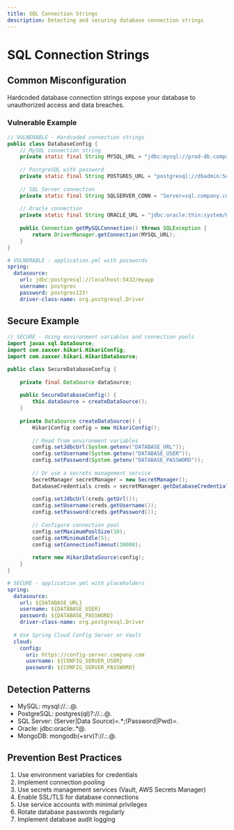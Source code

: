 ```yaml
---
title: SQL Connection Strings
description: Detecting and securing database connection strings
---
```


# SQL Connection Strings

## Common Misconfiguration

Hardcoded database connection strings expose your database to unauthorized access and data breaches.

### Vulnerable Example

```java
// VULNERABLE - Hardcoded connection strings
public class DatabaseConfig {
    // MySQL connection string
    private static final String MYSQL_URL = "jdbc:mysql://prod-db.company.com:3306/customers?user=root&password=MyP@ssw0rd123!";
    
    // PostgreSQL with password
    private static final String POSTGRES_URL = "postgresql://dbadmin:SecretPass123!@postgres.company.com:5432/production";
    
    // SQL Server connection
    private static final String SQLSERVER_CONN = "Server=sql.company.com;Database=ProductionDB;User Id=sa;Password=AdminP@ss2024;";
    
    // Oracle connection
    private static final String ORACLE_URL = "jdbc:oracle:thin:system/Oracle123@//oracle.company.com:1521/PRODDB";
    
    public Connection getMySQLConnection() throws SQLException {
        return DriverManager.getConnection(MYSQL_URL);
    }
}
```

```yml
# VULNERABLE - application.yml with passwords
spring:
  datasource:
    url: jdbc:postgresql://localhost:5432/myapp
    username: postgres
    password: postgres123!
    driver-class-name: org.postgresql.Driver
```

## Secure Example

```java
// SECURE - Using environment variables and connection pools
import javax.sql.DataSource;
import com.zaxxer.hikari.HikariConfig;
import com.zaxxer.hikari.HikariDataSource;

public class SecureDatabaseConfig {
    
    private final DataSource dataSource;
    
    public SecureDatabaseConfig() {
        this.dataSource = createDataSource();
    }
    
    private DataSource createDataSource() {
        HikariConfig config = new HikariConfig();
        
        // Read from environment variables
        config.setJdbcUrl(System.getenv("DATABASE_URL"));
        config.setUsername(System.getenv("DATABASE_USER"));
        config.setPassword(System.getenv("DATABASE_PASSWORD"));
        
        // Or use a secrets management service
        SecretManager secretManager = new SecretManager();
        DatabaseCredentials creds = secretManager.getDatabaseCredentials("prod-db");
        
        config.setJdbcUrl(creds.getUrl());
        config.setUsername(creds.getUsername());
        config.setPassword(creds.getPassword());
        
        // Configure connection pool
        config.setMaximumPoolSize(10);
        config.setMinimumIdle(5);
        config.setConnectionTimeout(30000);
        
        return new HikariDataSource(config);
    }
}
```

```yml
# SECURE - application.yml with placeholders
spring:
  datasource:
    url: ${DATABASE_URL}
    username: ${DATABASE_USER}
    password: ${DATABASE_PASSWORD}
    driver-class-name: org.postgresql.Driver
  
  # Use Spring Cloud Config Server or Vault
  cloud:
    config:
      uri: https://config-server.company.com
      username: ${CONFIG_SERVER_USER}
      password: ${CONFIG_SERVER_PASSWORD}
```

## Detection Patterns

  * MySQL: mysql://.*:.*@.
  * PostgreSQL: postgres(ql)?://.*:.*@.
  * SQL Server: (Server|Data Source)=.*;(Password|Pwd)=.
  * Oracle: jdbc:oracle:.*@.
  * MongoDB: mongodb(\+srv)?://.*:.*@.

## Prevention Best Practices

  1. Use environment variables for credentials
  2. Implement connection pooling
  3. Use secrets management services (Vault, AWS Secrets Manager)
  4. Enable SSL/TLS for database connections
  5. Use service accounts with minimal privileges
  6. Rotate database passwords regularly
  7. Implement database audit logging